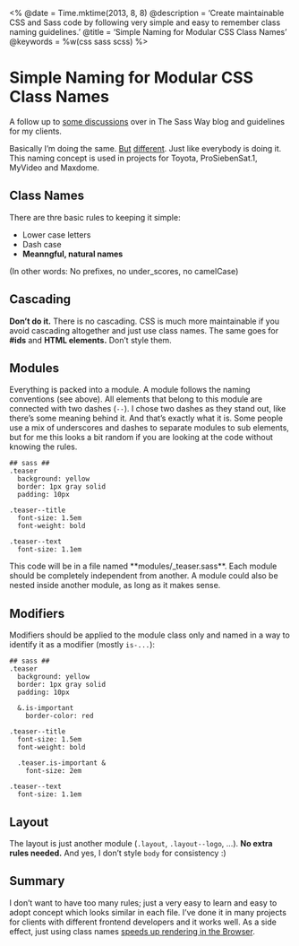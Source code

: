 <%
  @date = Time.mktime(2013, 8, 8)
  @description = 'Create maintainable CSS and Sass code by following very simple and easy to remember class naming guidelines.'
  @title = 'Simple Naming for Modular CSS Class Names'
  @keywords = %w(css sass scss)
%>

Simple Naming for Modular CSS Class Names
=========================================

A follow up to [some discussions](http://thesassway.com/advanced/modular-css-an-example) over in The Sass Way blog
and guidelines for my clients.

Basically I’m doing the same.
[But](http://smacss.com/book/type-module) [different](http://railslove.com/blog/2012/11/09/taking-sass-to-the-next-level-with-smurf-and-extend).
Just like everybody is doing it.
This naming concept is used in projects for Toyota, ProSiebenSat.1, MyVideo and Maxdome.


Class Names
-----------

There are thre basic rules to keeping it simple:

* Lower case letters
* Dash case
* **Meanngful, natural names**

(In other words: No prefixes, no under_scores, no camelCase)


Cascading
---------

**Don’t do it.**
There is no cascading.
CSS is much more maintainable if you avoid cascading altogether and just use class names.
The same goes for **#ids** and **HTML elements.**
Don’t style them.


Modules
-------

Everything is packed into a module. A module follows the naming conventions (see above).
All elements that belong to this module are connected with two dashes (`--`).
I chose two dashes as they stand out, like there’s some meaning behind it.
And that’s exactly  what it is.
Some people use a mix of underscores and dashes to separate modules to sub elements,
but for me this looks a bit random if you are looking at the code without knowing the rules.

    ## sass ##
    .teaser
      background: yellow
      border: 1px gray solid
      padding: 10px

    .teaser--title
      font-size: 1.5em
      font-weight: bold

    .teaser--text
      font-size: 1.1em

This code will be in a file named **modules/_teaser.sass**.
Each module should be completely independent from another.
A module could also be nested inside another module, as long as it makes sense.


Modifiers
---------

Modifiers should be applied to the module class only and named in a way to identify it as a modifier (mostly `is-...`):

    ## sass ##
    .teaser
      background: yellow
      border: 1px gray solid
      padding: 10px

      &.is-important
        border-color: red

    .teaser--title
      font-size: 1.5em
      font-weight: bold

      .teaser.is-important &
        font-size: 2em

    .teaser--text
      font-size: 1.1em


Layout
------

The layout is just another module (`.layout`, `.layout--logo`, …).
**No extra rules needed.**
And yes, I don’t style `body` for consistency :)


Summary
-------

I don’t want to have too many rules; just a very easy to learn and easy to adopt concept which looks similar in each file.
I’ve done it in many projects for clients with different frontend developers and it works well.
As a side effect, just using class names [speeds up rendering in the Browser](https://developer.mozilla.org/en-US/docs/Web/Guide/CSS/Writing_efficient_CSS).

